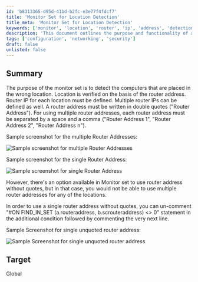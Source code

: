 ```yaml
---
id: 'b8313365-d95d-41bd-b2fc-e3e77f4fdcf7'
title: 'Monitor Set for Location Detection'
title_meta: 'Monitor Set for Location Detection'
keywords: ['monitor', 'location', 'router', 'ip', 'address', 'detection']
description: 'This document outlines the purpose and functionality of a monitor set designed to detect computers that are placed in the wrong location based on router addresses. It details how to define multiple router IPs, the format required for input, and provides sample screenshots for clarity.'
tags: ['configuration', 'networking', 'security']
draft: false
unlisted: false
---
```

## Summary

The purpose of the monitor set is to detect the computers that are placed in the wrong location. Location is verified on the basis of the router address. Router IP for each location must be defined. Multiple router IPs can be defined as well. A router address must be written in double quotes ("Router Address"). For using multiple router addresses, each router address must be separated by a space and a comma ("Router Address 1", "Router Address 2", "Router Address n").

Sample screenshot for the multiple Router Addresses:

![Sample screenshot for multiple Router Addresses](../../../static/img/Agent-Checking-in-with-Wrong-Location/image_1.png)

Sample screenshot for the single Router Address:

![Sample screenshot for single Router Address](../../../static/img/Agent-Checking-in-with-Wrong-Location/image_2.png)

However, there's an option available in Monitor set to use router address without quotes, but in that case, you would not be able to use multiple router addresses for any of the locations. 

In order to use a single router address without quotes, you can un-comment "#ON FIND_IN_SET (a.routeraddress, b.scrouteraddress) \<\> 0" statement in the additional condition followed by commenting the very next line.

Sample Screenshot for single unquoted router address:

![Sample Screenshot for single unquoted router address](../../../static/img/Agent-Checking-in-with-Wrong-Location/image_3.png)

## Target

Global












